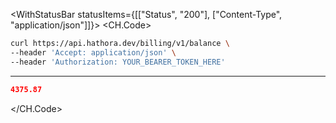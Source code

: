 

<WithStatusBar statusItems={[["Status", "200"], ["Content-Type", "application/json"]]}>
  <CH.Code>
  ```bash Example Request
  curl https://api.hathora.dev/billing/v1/balance \
--header 'Accept: application/json' \
--header 'Authorization: YOUR_BEARER_TOKEN_HERE'
  ```
  ---

  ```json Example Response
  4375.87
  ```
  </CH.Code>
</WithStatusBar>
